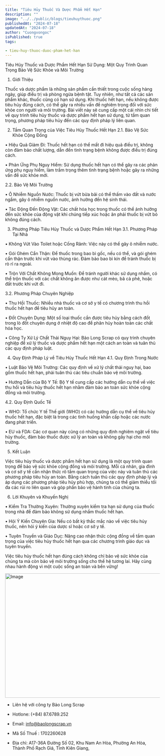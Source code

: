 ```yaml
---
title: "Tiêu Hủy Thuốc Và Dược Phẩm Hết Hạn"
description: ""
image: "../../public/blogs/tieuhuythuoc.png"
publishedAt: "2024-07-18"
updatedAt: "2024-07-18"
author: "Cuongvongoc"
isPublished: true
tags:

- tieu-huy-thuoc-duoc-pham-het-han
---
```

Tiêu Hủy Thuốc và Dược Phẩm Hết Hạn Sử Dụng: Một Quy Trình Quan Trọng Bảo Vệ Sức Khỏe và Môi Trường

1. Giới Thiệu

Thuốc và dược phẩm là những sản phẩm cần thiết trong cuộc sống hàng ngày, giúp điều trị và phòng ngừa bệnh tật. Tuy nhiên, như tất cả các sản phẩm khác, thuốc cũng có hạn sử dụng. Khi thuốc hết hạn, nếu không được tiêu hủy đúng cách, có thể gây ra nhiều vấn đề nghiêm trọng đối với sức khỏe con người và môi trường. Bài viết này sẽ cung cấp một cái nhìn chi tiết về quy trình tiêu hủy thuốc và dược phẩm hết hạn sử dụng, từ tầm quan trọng, phương pháp tiêu hủy đến các quy định pháp lý liên quan.

2. Tầm Quan Trọng của Việc Tiêu Hủy Thuốc Hết Hạn
2.1. Bảo Vệ Sức Khỏe Cộng Đồng

• Hiệu Quả Giảm Đi: Thuốc hết hạn có thể mất đi hiệu quả điều trị, không còn đảm bảo chất lượng, dẫn đến tình trạng bệnh không được điều trị đúng cách.

• Phản Ứng Phụ Nguy Hiểm: Sử dụng thuốc hết hạn có thể gây ra các phản ứng phụ nguy hiểm, làm trầm trọng thêm tình trạng bệnh hoặc gây ra những vấn đề sức khỏe mới.

2.2. Bảo Vệ Môi Trường

• Ô Nhiễm Nguồn Nước: Thuốc bị vứt bừa bãi có thể thấm vào đất và nước ngầm, gây ô nhiễm nguồn nước, ảnh hưởng đến hệ sinh thái.

• Tác Động Đến Động Vật: Các chất hóa học trong thuốc có thể ảnh hưởng đến sức khỏe của động vật khi chúng tiếp xúc hoặc ăn phải thuốc bị vứt bỏ không đúng cách.

3. Phương Pháp Tiêu Hủy Thuốc và Dược Phẩm Hết Hạn
3.1. Phương Pháp Tại Nhà

• Không Vứt Vào Toilet hoặc Cống Rãnh: Việc này có thể gây ô nhiễm nước.

• Gói Ghém Cẩn Thận: Để thuốc trong bao bì gốc, nếu có thể, và gói ghém cẩn thận trước khi vứt vào thùng rác. Đảm bảo bao bì kín để tránh thuốc bị rò rỉ ra ngoài.

• Trộn Với Chất Không Mong Muốn: Để tránh người khác sử dụng nhầm, có thể trộn thuốc với các chất không ăn được như cát mèo, bã cà phê, hoặc đất trước khi vứt đi.

3.2. Phương Pháp Chuyên Nghiệp

• Thu Hồi Thuốc: Nhiều nhà thuốc và cơ sở y tế có chương trình thu hồi thuốc hết hạn để tiêu hủy an toàn.

• Đốt Chuyên Dụng: Một số loại thuốc cần được tiêu hủy bằng cách đốt trong lò đốt chuyên dụng ở nhiệt độ cao để phân hủy hoàn toàn các chất hóa học.

• Công Ty Xử Lý Chất Thải Nguy Hại: Bảo Long Scrap có quy trình chuyên nghiệp để xử lý thuốc và dược phẩm hết hạn một cách an toàn và tuân thủ các quy định pháp luật.

4. Quy Định Pháp Lý về Tiêu Hủy Thuốc Hết Hạn
4.1. Quy Định Trong Nước

• Luật Bảo Vệ Môi Trường: Các quy định về xử lý chất thải nguy hại, bao gồm thuốc hết hạn, phải tuân thủ các tiêu chuẩn bảo vệ môi trường.

• Hướng Dẫn của Bộ Y Tế: Bộ Y tế cung cấp các hướng dẫn cụ thể về việc thu hồi và tiêu hủy thuốc hết hạn nhằm đảm bảo an toàn sức khỏe cộng đồng và môi trường.

4.2. Quy Định Quốc Tế

• WHO: Tổ chức Y tế Thế giới (WHO) có các hướng dẫn cụ thể về tiêu hủy thuốc hết hạn, đặc biệt là trong các tình huống khẩn cấp hoặc các nước đang phát triển.

• EU và FDA: Các cơ quan này cũng có những quy định nghiêm ngặt về tiêu hủy thuốc, đảm bảo thuốc được xử lý an toàn và không gây hại cho môi trường.

5. Kết Luận

Việc tiêu hủy thuốc và dược phẩm hết hạn sử dụng là một quy trình quan trọng để bảo vệ sức khỏe cộng đồng và môi trường. Mỗi cá nhân, gia đình và cơ sở y tế cần nhận thức rõ tầm quan trọng của việc này và tuân thủ các phương pháp tiêu hủy an toàn. Bằng cách tuân thủ các quy định pháp lý và áp dụng các phương pháp tiêu hủy phù hợp, chúng ta có thể giảm thiểu tối đa các rủi ro liên quan và góp phần bảo vệ hành tinh của chúng ta.

6. Lời Khuyên và Khuyến Nghị

• Kiểm Tra Thường Xuyên: Thường xuyên kiểm tra hạn sử dụng của thuốc trong nhà để đảm bảo không sử dụng nhầm thuốc hết hạn.

• Hỏi Ý Kiến Chuyên Gia: Nếu có bất kỳ thắc mắc nào về việc tiêu hủy thuốc, nên hỏi ý kiến của dược sĩ hoặc cơ sở y tế.

• Tuyên Truyền và Giáo Dục: Nâng cao nhận thức cộng đồng về tầm quan trọng của việc tiêu hủy thuốc hết hạn qua các chương trình giáo dục và tuyên truyền.

Việc tiêu hủy thuốc hết hạn đúng cách không chỉ bảo vệ sức khỏe của chúng ta mà còn bảo vệ môi trường sống cho thế hệ tương lai. Hãy cùng nhau hành động vì một cuộc sống an toàn và bền vững!

<Image
  src="/blogs/tieuhuythuoc.jpg"
  width="718"
  height="404"
  alt="Image"
  sizes="100vw"
/>

- Liên hệ với công ty Bảo Long Scrap

- Hotlone: (+84) 87.6789.252

- Email: info@baolongscrap.vn

- Mã Số Thuế : 1702260628

- Địa chỉ: A17-36A Đường Số 02, Khu Nam An Hòa, Phường An Hòa, Thành Phố Rạch Giá, Tỉnh Kiên Giang,